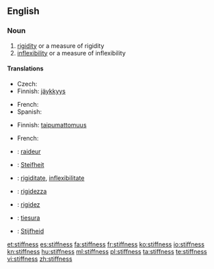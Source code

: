 ==English==

===Noun===
{{en-noun|es|-}}

# [[rigidity]] or a measure of rigidity
# [[inflexibility]] or a measure of inflexibility

====Translations====
{{trans-top|rigidity}}
* Czech: {{t-|cs|ztuhlost|f}}
* Finnish: [[jäykkyys]]
{{trans-mid}}
* French: {{t+|fr|rigidité}}
* Spanish: {{t+|es|rigidez|f}}
{{trans-bottom}}

{{trans-top|inflexibility}}
* Finnish: [[taipumattomuus]]
{{trans-mid}}
* French: {{t+|fr|inflexibilité}}
{{trans-bottom}}

{{checktrans-top}}
* {{ttbc|fr}}: [[raideur]]
* {{ttbc|de}}: [[Steifheit]]
* {{ttbc|ia}}: [[rigiditate]], [[inflexibilitate]]
* {{ttbc|it}}: [[rigidezza]]
{{trans-mid}}
* {{ttbc|pt}}: [[rigidez]]
* {{ttbc|es}}: [[tiesura]]
* {{ttbc|nl}}: [[Stijfheid]]
{{trans-bottom}}

[[et:stiffness]]
[[es:stiffness]]
[[fa:stiffness]]
[[fr:stiffness]]
[[ko:stiffness]]
[[io:stiffness]]
[[kn:stiffness]]
[[hu:stiffness]]
[[ml:stiffness]]
[[pl:stiffness]]
[[ta:stiffness]]
[[te:stiffness]]
[[vi:stiffness]]
[[zh:stiffness]]